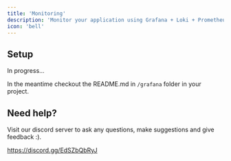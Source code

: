 ```yaml
---
title: 'Monitoring'
description: 'Monitor your application using Grafana + Loki + Prometheus Stack'
icon: 'bell'
---
```


## Setup

In progress...

In the meantime checkout the README.md in `/grafana` folder in your project.

## Need help?

Visit our discord server to ask any questions, make suggestions and give feedback :).

https://discord.gg/EdSZbQbRyJ
